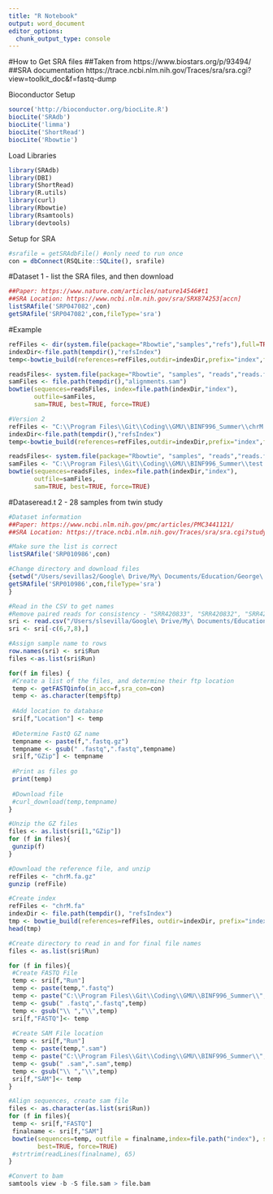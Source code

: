 ```yaml
---
title: "R Notebook"
output: word_document
editor_options: 
  chunk_output_type: console
---
```

#How to Get SRA files
##Taken from https://www.biostars.org/p/93494/
##SRA documentation https://trace.ncbi.nlm.nih.gov/Traces/sra/sra.cgi?view=toolkit_doc&f=fastq-dump

Bioconductor Setup
```r
source('http://bioconductor.org/biocLite.R')
biocLite('SRAdb')
biocLite('limma')
biocLite('ShortRead')
biocLite('Rbowtie')
```

Load Libraries
```r
library(SRAdb)
library(DBI)
library(ShortRead)
library(R.utils)
library(curl)
library(Rbowtie)
library(Rsamtools)
library(devtools)
```

Setup for SRA
```r
#srafile = getSRAdbFile() #only need to run once
con = dbConnect(RSQLite::SQLite(), srafile)
```

#Dataset 1 - list the SRA files, and then download
```r
##Paper: https://www.nature.com/articles/nature14546#t1
##SRA Location: https://www.ncbi.nlm.nih.gov/sra/SRX874253[accn]
listSRAfile('SRP047082',con)
getSRAfile('SRP047082',con,fileType='sra')
```

#Example
```r
refFiles <- dir(system.file(package="Rbowtie","samples","refs"),full=TRUE)
indexDir<-file.path(tempdir(),"refsIndex")
temp<-bowtie_build(references=refFiles,outdir=indexDir,prefix="index",force=TRUE)

readsFiles<- system.file(package="Rbowtie", "samples", "reads","reads.fastq")
samFiles <- file.path(tempdir(),"alignments.sam")
bowtie(sequences=readsFiles, index=file.path(indexDir,"index"),
       outfile=samFiles,
       sam=TRUE, best=TRUE, force=TRUE)

#Version 2
refFiles <- "C:\\Program Files\\Git\\Coding\\GMU\\BINF996_Summer\\chrM.fa"
indexDir<-file.path(tempdir(),"refsIndex")
temp<-bowtie_build(references=refFiles,outdir=indexDir,prefix="index",force=TRUE)

readsFiles<- system.file(package="Rbowtie", "samples", "reads","reads.fastq")
samFiles <- "C:\\Program Files\\Git\\Coding\\GMU\\BINF996_Summer\\test.sam"
bowtie(sequences=readsFiles, index=file.path(indexDir,"index"),
       outfile=samFiles,
       sam=TRUE, best=TRUE, force=TRUE)
```

#Dataseread.t 2 - 28 samples from twin study
```r
#Dataset information
##Paper: https://www.ncbi.nlm.nih.gov/pmc/articles/PMC3441121/
##SRA Location: https://trace.ncbi.nlm.nih.gov/Traces/sra/sra.cgi?study=SRP010986

#Make sure the list is correct
listSRAfile('SRP010986',con)

#Change directory and download files
{setwd("/Users/sevillas2/Google\ Drive/My\ Documents/Education/George\ Mason\ University/BINF996/2018_Summer/SRA_SRP010986/")
getSRAfile('SRP010986',con,fileType='sra')
}

#Read in the CSV to get names
#Remove paired reads for consistency - "SRR420833",	"SRR420832", "SRR420831"
sri <- read.csv("/Users/slsevilla/Google\ Drive/My\ Documents/Education/George\ Mason\ University/BINF996/2018_Summer/SRA_SRP010986/SraRunTable_SRP010986.csv",stringsAsFactors = FALSE)
sri <- sri[-c(6,7,8),]

#Assign sample name to rows
row.names(sri) <- sri$Run
files <-as.list(sri$Run)

for(f in files) {
 #Create a list of the files, and determine their ftp location
 temp <- getFASTQinfo(in_acc=f,sra_con=con)
 temp <- as.character(temp$ftp)
 
 #Add location to database
 sri[f,"Location"] <- temp
 
 #Determine FastQ GZ name
 tempname <- paste(f,".fastq.gz")
 tempname <- gsub(" .fastq",".fastq",tempname)
 sri[f,"GZip"] <- tempname
 
 #Print as files go
 print(temp)
 
 #Download file
 #curl_download(temp,tempname)
}

#Unzip the GZ files
files <- as.list(sri[1,"GZip"])
for (f in files){
 gunzip(f)
}

#Download the reference file, and unzip
refFiles <- "chrM.fa.gz"
gunzip (refFile)

#Create index
refFiles <- "chrM.fa"
indexDir <- file.path(tempdir(), "refsIndex")
tmp <- bowtie_build(references=refFiles, outdir=indexDir, prefix="index", force=TRUE)
head(tmp)

#Create directory to read in and for final file names
files <- as.list(sri$Run)

for (f in files){
 #Create FASTQ File
 temp <- sri[f,"Run"]
 temp <- paste(temp,".fastq")
 temp <- paste("C:\\Program Files\\Git\\Coding\\GMU\\BINF996_Summer\\",temp)
 temp <- gsub(" .fastq",".fastq",temp)
 temp <- gsub("\\ ","\\",temp)
 sri[f,"FASTQ"]<- temp
 
 #Create SAM File location
 temp <- sri[f,"Run"]
 temp <- paste(temp,".sam")
 temp <- paste("C:\\Program Files\\Git\\Coding\\GMU\\BINF996_Summer\\",temp)
 temp <- gsub(" .sam",".sam",temp)
 temp <- gsub("\\ ","\\",temp)
 sri[f,"SAM"]<- temp
}

#Align sequences, create sam file
files <- as.character(as.list(sri$Run))
for (f in files){
 temp <- sri[f,"FASTQ"]
 finalname <- sri[f,"SAM"]
 bowtie(sequences=temp, outfile = finalname,index=file.path("index"), sam=TRUE, 
        best=TRUE, force=TRUE)
 #strtrim(readLines(finalname), 65)
}

#Convert to bam
samtools view -b -S file.sam > file.bam


```
